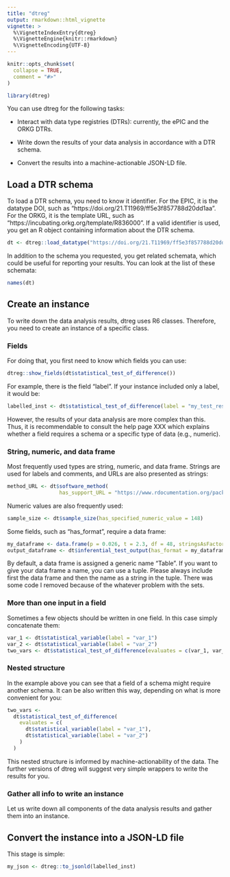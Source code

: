 ```yaml
---
title: "dtreg"
output: rmarkdown::html_vignette
vignette: >
  %\VignetteIndexEntry{dtreg}
  %\VignetteEngine{knitr::rmarkdown}
  %\VignetteEncoding{UTF-8}
---
```


```r
knitr::opts_chunk$set(
  collapse = TRUE,
  comment = "#>"
)
```

```r
library(dtreg)
```
You can use dtreg for the following tasks:

* Interact with data type registries (DTRs): currently, the ePIC and the ORKG DTRs.

* Write down the results of your data analysis in accordance with a DTR schema.

* Convert the results into a machine-actionable JSON-LD file. 

## Load a DTR schema 

To load a DTR schema, you need to know it identifier.
For the EPIC, it is the datatype DOI, such as "https://doi.org/21.T11969/ff5e3f857788d20dd1aa".
For the ORKG, it is the template URL, such as "https://incubating.orkg.org/template/R836000".
If a valid identifier is used, you get an R object containing information about the DTR schema.

```r
dt <- dtreg::load_datatype("https://doi.org/21.T11969/ff5e3f857788d20dd1aa")
```
In addition to the schema you requested, you get related schemata, which could be  useful for reporting your results.
You can look at the list of these schemata:

```r
names(dt)
```
## Create an instance 

To write down the data analysis results, dtreg uses R6 classes. Therefore, you need to create an instance of a specific class.

### Fields 

For doing that, you first need to know which fields you can use: 

```r
dtreg::show_fields(dt$statistical_test_of_difference())
```

For example, there is the field "label". If your instance included only a label, it would be:

```r
labelled_inst <- dt$statistical_test_of_difference(label = "my_test_results")
```

However, the results of your data analysis are more complex than this.
Thus, it is recommendable to consult the help page XXX which explains whether a field requires a schema or a specific type of data (e.g., numeric).  

### String, numeric, and data frame

Most frequently used types are string, numeric, and data frame.
Strings are used for labels and comments, and URLs are also presented as strings:

```r
method_URL <- dt$software_method(
                 has_support_URL = "https://www.rdocumentation.org/packages/stats/versions/3.6.2/topics/wilcox.test")
```

Numeric values are also frequently used:

```r
sample_size <- dt$sample_size(has_specified_numeric_value = 148)
```

Some fields, such as "has_format", require a data frame: 

```r
my_dataframe <- data.frame(p = 0.026, t = 2.3, df = 48, stringsAsFactors = FALSE)
output_dataframe <- dt$inferential_test_output(has_format = my_dataframe)

```

By default, a data frame is assigned a generic name "Table". If you want to give your data frame a name, you can use a tuple. Please always include first the data frame and then the name as a string in the tuple. 
There was some code I removed because of the whatever problem with the sets. 

### More than one input in a field

Sometimes a few objects should be written in one field.
In this case simply concatenate them:

```r
var_1 <- dt$statistical_variable(label = "var_1")
var_2 <- dt$statistical_variable(label = "var_2")
two_vars <- dt$statistical_test_of_difference(evaluates = c(var_1, var_2))
```

### Nested structure

In the example above you can see that a field of a schema might require another schema. It can be also written this way, depending on what is more convenient for you: 


```r
two_vars <- 
  dt$statistical_test_of_difference(
    evaluates = c(
      dt$statistical_variable(label = "var_1"),
      dt$statistical_variable(label = "var_2")
    )
  )
```

This nested structure is informed by machine-actionability of the data. The further versions of dtreg will suggest very simple wrappers to write the results for you.

### Gather all info to write an instance 

Let us write down all components of the data analysis results and gather them into an instance. 

## Convert the instance into a JSON-LD file

This stage is simple:


```r
my_json <- dtreg::to_jsonld(labelled_inst)
```
